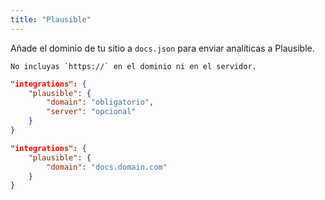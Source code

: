```yaml
---
title: "Plausible"
---
```


Añade el dominio de tu sitio a `docs.json` para enviar analíticas a Plausible.

<Info>

    No incluyas `https://` en el dominio ni en el servidor.

</Info>

<CodeGroup>

```json Opciones de analíticas en docs.json
"integrations": {
    "plausible": {
        "domain": "obligatorio",
        "server": "opcional"
    }
}
```

```json Ejemplo
"integrations": {
    "plausible": {
        "domain": "docs.domain.com"
    }
}
```

</CodeGroup>